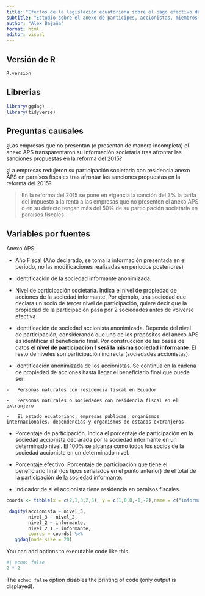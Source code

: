 ```yaml
---
title: "Efectos de la legislación ecuatoriana sobre el pago efectivo del impuesto a la renta"
subtitle: "Estudio sobre el anexo de participes, accionistas, miembros de directorio y administratores (APS) en el periodo 2012 - 2020"
author: "Alex Bajaña"
format: html
editor: visual
---
```


## Versión de R

```r

R.version
```

## Librerias

```r

library(ggdag)
library(tidyverse)

```

## Preguntas causales

¿Las empresas que no presentan (o presentan de manera incompleta) el anexo APS transparentaron su información societaria tras afrontar las sanciones propuestas en la reforma del 2015?

¿La empresas redujeron su participación societaria con residencia anexo APS en paraísos fiscales tras afrontar las sanciones propuestas en la reforma del 2015?

> En la reforma del 2015 se pone en vigencia la sanción del 3% la tarifa del impuesto a la renta a las empresas que no presenten el anexo APS o en su defecto tengan más del 50% de su participación societaria en paraísos fiscales.

## Variables por fuentes

Anexo APS:

-   Año Fiscal (Año declarado, se toma la información presentada en el periodo, no las modificaciones realizadas en periodos posteriores)

-   Identificación de la sociedad informante anonimizada.

-   Nivel de participación societaria. Indica el nivel de propiedad de acciones de la sociedad informante. Por ejemplo, una sociedad que declara un socio de tercer nivel de participación, quiere decir que la propiedad de la participación pasa por 2 sociedades antes de volverse efectiva

-   Identificación de sociedad accionista anonimizada. Depende del nivel de participación, considerando que uno de los propósitos del anexo APS es identificar al beneficiario final. Por construcción de las bases de datos **el nivel de participación 1 será la misma sociedad informante**. El resto de niveles son participación indirecta (sociedades accionistas).

-   Identificación anonimizada de los accionistas. Se continua en la cadena de propiedad de acciones hasta llegar el beneficiario final que puede ser:

<!-- -->

    -   Personas naturales con residencia fiscal en Ecuador

    -   Personas naturales o sociedades con residencia fiscal en el extranjero

    -   El estado ecuatoriano, empresas públicas, organismos internacionales. dependencias y organismos de estados extranjeros.

-   Porcentaje de participación. Indica el porcentaje de participación en la sociedad accionista declarada por la sociedad informante en un determinado nivel. El 100% se alcanza como todos los socios de la sociedad accionista en un determinado nivel.

-   Porcentaje efectivo. Porcentaje de participación que tiene el beneficiario final (los tipos señalados en el punto anterior) de el total de la participación de la sociedad informante.

-   Indicador de si el accionista tiene residencia en paraísos fiscales.

```r

coords <- tibble(x = c(2,1,3,2,3), y = c(1,0,0,-1,-2),name = c("informante","nivel_2","nivel_2_1","nivel_3","accionista"))

 dagify(accionista ~ nivel_3,
        nivel_3 ~ nivel_2,
        nivel_2 ~ informante,
        nivel_2_1 ~ informante,
        coords = coords) %>% 
   ggdag(node_size = 20)

```

You can add options to executable code like this

```r
#| echo: false
2 * 2
```

The `echo: false` option disables the printing of code (only output is displayed).
